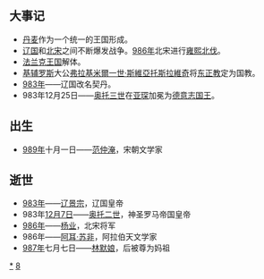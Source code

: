 {{Unreferenced|time=2018-08-23T08:33:26+00:00}}
{{DecadeTOC|980}}

== 大事记 ==
* [[丹麦|丹麦]]作为一个统一的王国形成。
* [[辽朝|辽国]]和[[北宋|北宋]]之间不断爆发战争。[[986年|986年]]北宋进行[[雍熙北伐|雍熙北伐]]。
* [[法兰克王国|法兰克王国]]解体。
* [[基辅罗斯|基辅罗斯]]大公[[弗拉基米爾一世·斯維亞托斯拉維奇|弗拉基米爾一世·斯維亞托斯拉維奇]]将[[東正教會|东正教]]定为国教。
* [[983年|983年]]——辽国改名契丹。
* 983年12月25日——[[奥托三世_(神圣罗马帝国)|奥托三世]]在[[亚琛|亚琛]]加冕为[[德国君主列表|德意志国王]]。

== 出生 ==
* [[989年|989年]]十月一日——[[范仲淹|范仲淹]]，宋朝文学家

== 逝世 ==
* [[983年|983年]]——[[辽景宗|辽景宗]]，辽国皇帝
* 983年[[12月7日|12月7日]]——[[奥托二世_(神圣罗马帝国)|奥托二世]]，神圣罗马帝国皇帝
* [[986年|986年]]——[[杨业|杨业]]，北宋将军
* 986年——[[阿耳·苏非|阿耳·苏非]]，阿拉伯天文学家
* [[987年|987年]]七月七日——[[媽祖|林默娘]]，后被尊为妈祖

{{世紀|10}}

[[Category:980年代|*]]
[[Category:10世纪各年代|8]]